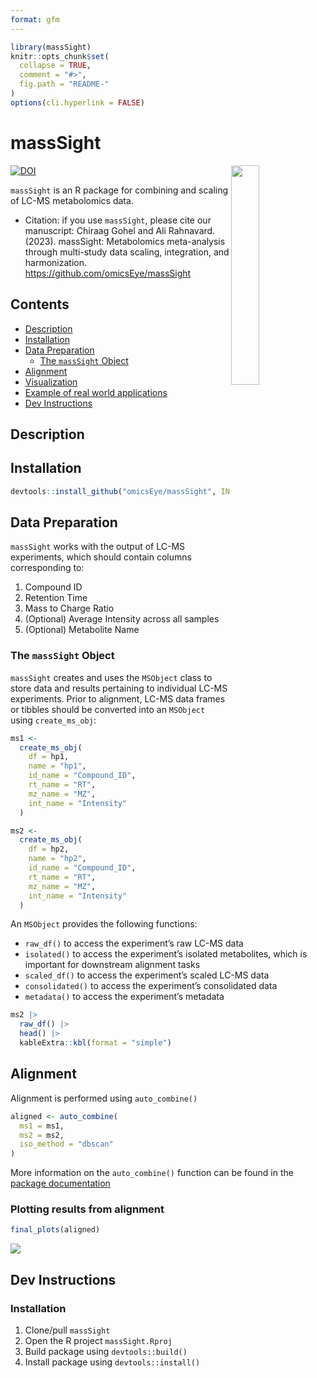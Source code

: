 ```yaml
---
format: gfm
---
```


<!-- README.md is generated from README.qmd. Please edit that file -->

```r
library(massSight)
knitr::opts_chunk$set(
  collapse = TRUE,
  comment = "#>",
  fig.path = "README-"
)
options(cli.hyperlink = FALSE)
```

# massSight

<img src="man/figures/massSight.png" align="right" width="30%"/></a>

[![DOI](https://zenodo.org/badge/608216683.svg)](https://zenodo.org/badge/latestdoi/608216683)

`massSight` is an R package for combining and scaling of LC-MS metabolomics data.

-   Citation: if you use `massSight`, please cite our manuscript: Chiraag Gohel and Ali Rahnavard. (2023). massSight: Metabolomics meta-analysis through multi-study data scaling, integration, and harmonization. <https://github.com/omicsEye/massSight>

## Contents

-   [Description](#description)
-   [Installation](#installation)
-   [Data Preparation](#data-preparation)
    - [The `massSight` Object](#ms-obj)
-   [Alignment](#align)
-   [Visualization](#visualization)
-   [Example of real world applications](#example-of-real-world-applications)
-   [Dev Instructions](#dev-instructions)

## Description {#description}

## Installation {#installation}

```r
devtools::install_github("omicsEye/massSight", INSTALL_opts = "--no-vignettes")
```

## Data Preparation {#data-preparation}

`massSight` works with the output of LC-MS experiments, which should contain columns corresponding to:

1.  Compound ID
2.  Retention Time
3.  Mass to Charge Ratio
4.  (Optional) Average Intensity across all samples
5.  (Optional) Metabolite Name

### The `massSight` Object {#ms-obj}

`massSight` creates and uses the `MSObject` class to store data and results pertaining to individual LC-MS experiments. Prior to alignment, LC-MS data frames or tibbles should be converted into an `MSObject` using `create_ms_obj`:

```r
ms1 <-
  create_ms_obj(
    df = hp1,
    name = "hp1",
    id_name = "Compound_ID",
    rt_name = "RT",
    mz_name = "MZ",
    int_name = "Intensity"
  )

ms2 <-
  create_ms_obj(
    df = hp2,
    name = "hp2",
    id_name = "Compound_ID",
    rt_name = "RT",
    mz_name = "MZ",
    int_name = "Intensity"
  )
```

An `MSObject` provides the following functions:

* `raw_df()` to access the experiment's raw LC-MS data 
* `isolated()` to access the experiment's isolated metabolites, which is important for downstream alignment tasks
* `scaled_df()` to access the experiment's scaled LC-MS data
* `consolidated()` to access the experiment's consolidated data
* `metadata()` to access the experiment's metadata

```r
ms2 |>
  raw_df() |>
  head() |>
  kableExtra::kbl(format = "simple")
```

## Alignment {#align}

Alignment is performed using `auto_combine()`

```r
aligned <- auto_combine(
  ms1 = ms1,
  ms2 = ms2,
  iso_method = "dbscan"
)
```

More information on the `auto_combine()` function can be found in the [package documentation](https://omicseye.github.io/massSight/reference/auto_combine.html)

### Plotting results from alignment

```r
final_plots(aligned)
```

![](man/figures/final_plot_out.png)

## Dev Instructions {#dev-instrutions}

### Installation

1.  Clone/pull `massSight`
2.  Open the R project `massSight.Rproj`
3.  Build package using `devtools::build()`
4.  Install package using `devtools::install()`
